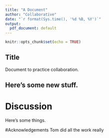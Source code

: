```yaml
---
title: "A Document"
author: "Collaborative"
date: "`r format(Sys.time(), '%d %B, %Y')`"
output:
  pdf_document: default
---
```


```r
knitr::opts_chunk$set(echo = TRUE)
```

## Title

Document to practice collaboration.

## Here's some new stuff.


# Discussion

Here's some things.


#Acknowledgements
 Tom did all the work really 
